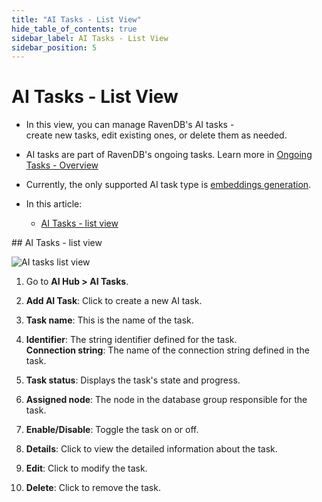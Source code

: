 ```yaml
---
title: "AI Tasks - List View"
hide_table_of_contents: true
sidebar_label: AI Tasks - List View
sidebar_position: 5
---
```



# AI Tasks - List View
<Admonition type="note" title="Note">

* In this view, you can manage RavenDB's AI tasks -  
  create new tasks, edit existing ones, or delete them as needed.

* AI tasks are part of RavenDB's ongoing tasks. Learn more in [Ongoing Tasks - Overview](../studio/database/tasks/ongoing-tasks/general-info.mdx)

* Currently, the only supported AI task type is [embeddings generation](../ai-integration/generating-embeddings/overview.mdx).
* In this article:
  * [AI Tasks - list view](../ai-integration/ai-tasks-list-view.mdx#ai-tasks---list-view)

</Admonition>
## AI Tasks - list view

![AI tasks list view](./assets/ai-tasks-list-view.png)

1. Go to **AI Hub &gt; AI Tasks**.

2. **Add AI Task**: Click to create a new AI task.

3. **Task name**: This is the name of the task.

4. **Identifier**: The string identifier defined for the task.  
   **Connection string**: The name of the connection string defined in the task.

5. **Task status**: Displays the task's state and progress.

6. **Assigned node**: The node in the database group responsible for the task.

7. **Enable/Disable**: Toggle the task on or off.

8. **Details**: Click to view the detailed information about the task.

9. **Edit**: Click to modify the task.

10. **Delete**: Click to remove the task.




